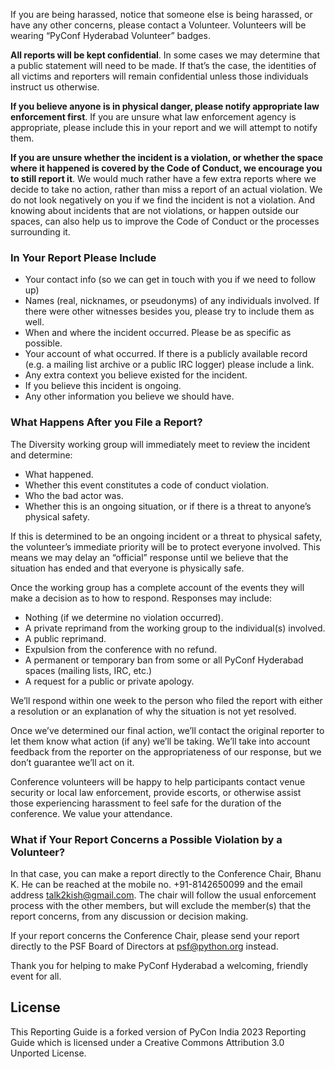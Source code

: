 If you are being harassed, notice that someone else is being harassed, or have any other concerns, please contact a Volunteer. Volunteers will be wearing “PyConf Hyderabad Volunteer” badges.

**All reports will be kept confidential**. In some cases we may determine that a public statement will need to be made. If that’s the case, the identities of all victims and reporters will remain confidential unless those individuals instruct us otherwise.

**If you believe anyone is in physical danger, please notify appropriate law enforcement first**. If you are unsure what law enforcement agency is appropriate, please include this in your report and we will attempt to notify them.

**If you are unsure whether the incident is a violation, or whether the space where it happened is covered by the Code of Conduct, we encourage you to still report it**. We would much rather have a few extra reports where we decide to take no action, rather than miss a report of an actual violation. We do not look negatively on you if we find the incident is not a violation. And knowing about incidents that are not violations, or happen outside our spaces, can also help us to improve the Code of Conduct or the processes surrounding it.

### **In Your Report Please Include**

- Your contact info (so we can get in touch with you if we need to follow up)
- Names (real, nicknames, or pseudonyms) of any individuals involved. If there were other witnesses besides you, please try to include them as well.
- When and where the incident occurred. Please be as specific as possible.
- Your account of what occurred. If there is a publicly available record (e.g. a mailing list archive or a public IRC logger) please include a link.
- Any extra context you believe existed for the incident.
- If you believe this incident is ongoing.
- Any other information you believe we should have.

### **What Happens After you File a Report?**

The Diversity working group will immediately meet to review the incident and determine:

- What happened.
- Whether this event constitutes a code of conduct violation.
- Who the bad actor was.
- Whether this is an ongoing situation, or if there is a threat to anyone’s physical safety.

If this is determined to be an ongoing incident or a threat to physical safety, the volunteer’s immediate priority will be to protect everyone involved. This means we may delay an “official” response until we believe that the situation has ended and that everyone is physically safe.

Once the working group has a complete account of the events they will make a decision as to how to respond. Responses may include:

- Nothing (if we determine no violation occurred).
- A private reprimand from the working group to the individual(s) involved.
- A public reprimand.
- Expulsion from the conference with no refund.
- A permanent or temporary ban from some or all PyConf Hyderabad spaces (mailing lists, IRC, etc.)
- A request for a public or private apology.

We’ll respond within one week to the person who filed the report with either a resolution or an explanation of why the situation is not yet resolved.

Once we’ve determined our final action, we’ll contact the original reporter to let them know what action (if any) we’ll be taking. We’ll take into account feedback from the reporter on the appropriateness of our response, but we don’t guarantee we’ll act on it.

Conference volunteers will be happy to help participants contact venue security or local law enforcement, provide escorts, or otherwise assist those experiencing harassment to feel safe for the duration of the conference. We value your attendance.

### **What if Your Report Concerns a Possible Violation by a Volunteer?**

In that case, you can make a report directly to the Conference Chair, Bhanu K. He can be reached at the mobile no. +91-8142650099 and the email address [talk2kish@gmail.com](mailto:talk2kish@gmail.com). The chair will follow the usual enforcement process with the other members, but will exclude the member(s) that the report concerns, from any discussion or decision making.

If your report concerns the Conference Chair, please send your report directly to the PSF Board of Directors at psf@python.org instead.

Thank you for helping to make PyConf Hyderabad a welcoming, friendly event for all.

## **License**

This Reporting Guide is a forked version of PyCon India 2023 Reporting Guide which is licensed under a Creative Commons Attribution 3.0 Unported License.